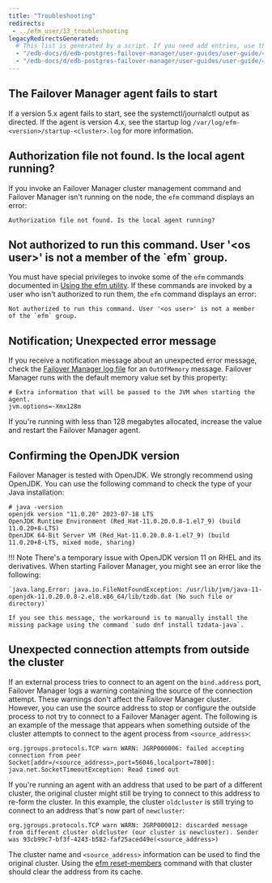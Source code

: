 ```yaml
---
title: "Troubleshooting"
redirects:
 - ../efm_user/13_troubleshooting
legacyRedirectsGenerated:
  # This list is generated by a script. If you need add entries, use the `legacyRedirects` key.
  - "/edb-docs/d/edb-postgres-failover-manager/user-guides/user-guide/4.0/troubleshooting.html"
  - "/edb-docs/d/edb-postgres-failover-manager/user-guides/user-guide/4.1/troubleshooting.html"
---
```


<div id="troubleshooting" class="registered_link"></div>

## The Failover Manager agent fails to start

If a version 5.x agent fails to start, see the systemctl/journalctl output as directed. If the agent is version 4.x, see the startup log `/var/log/efm-<version>/startup-<cluster>.log` for more information.

## Authorization file not found. Is the local agent running?

If you invoke an Failover Manager cluster management command and Failover Manager isn't running on the node, the `efm` command displays an error:

```text
Authorization file not found. Is the local agent running?
```

## Not authorized to run this command. User '&lt;os user&gt;' is not a member of the \`efm\` group.

You must have special privileges to invoke some of the `efm` commands documented in [Using the efm utility](07_using_efm_utility/#using_efm_utility). If these commands are invoked by a user who isn't authorized to run them, the `efm` command displays an error:

```text
Not authorized to run this command. User '<os user>' is not a member of the `efm` group.
```

## Notification; Unexpected error message

If you receive a notification message about an unexpected error message, check the [Failover Manager log file](09_controlling_logging/#controlling_logging) for an `OutOfMemory` message. Failover Manager runs with the default memory value set by this property:

```text
# Extra information that will be passed to the JVM when starting the agent.
jvm.options=-Xmx128m
```

If you're running with less than 128 megabytes allocated, increase the value and restart the Failover Manager agent.

## Confirming the OpenJDK version

Failover Manager is tested with OpenJDK. We strongly recommend using OpenJDK. You can use the following command to check the type of your Java installation:

```shell
# java -version
openjdk version "11.0.20" 2023-07-18 LTS
OpenJDK Runtime Environment (Red_Hat-11.0.20.0.8-1.el7_9) (build 11.0.20+8-LTS)
OpenJDK 64-Bit Server VM (Red_Hat-11.0.20.0.8-1.el7_9) (build 11.0.20+8-LTS, mixed mode, sharing)
```
!!! Note
    There's a temporary issue with OpenJDK version 11 on RHEL and its derivatives. When starting Failover Manager, you might see an error like the following:

    `java.lang.Error: java.io.FileNotFoundException: /usr/lib/jvm/java-11-openjdk-11.0.20.0.8-2.el8.x86_64/lib/tzdb.dat (No such file or directory)`

    If you see this message, the workaround is to manually install the missing package using the command `sudo dnf install tzdata-java`.

## Unexpected connection attempts from outside the cluster

If an external process tries to connect to an agent on the `bind.address` port, Failover Manager logs a warning containing the source of the connection attempt. These warnings don't affect the Failover Manager cluster. However, you can use the source address to stop or configure the outside process to not try to connect to a Failover Manager agent. The following is an example of the message that appears when something outside of the cluster attempts to connect to the agent process from `<source_address>`:

```text
org.jgroups.protocols.TCP warn WARN: JGRP000006: failed accepting connection from peer Socket[addr=/<source_address>,port=56046,localport=7800]: java.net.SocketTimeoutException: Read timed out
```

If you're running an agent with an address that used to be part of a different cluster, the original cluster might still be trying to connect to this address to re-form the cluster. In this example, the cluster `oldcluster` is still trying to connect to an address that's now part of `newcluster`:

```text
org.jgroups.protocols.TCP warn WARN: JGRP000012: discarded message from different cluster oldcluster (our cluster is newcluster). Sender was 93cb99c7-bf3f-4243-b582-faf25aced49e(<source_address>)
```

The cluster name and `<source_address>` information can be used to find the original cluster. Using the [efm reset-members](07_using_efm_utility/#efm-reset-members) command with that cluster should clear the address from its cache.

